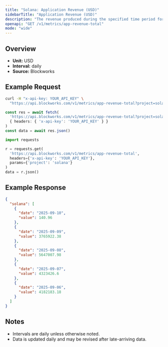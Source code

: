 ```yaml
---
title: "Solana: Application Revenue (USD)"
sidebarTitle: "Application Revenue (USD)"
description: "The revenue produced during the specified time period for given blockchain."
openapi: "GET /v1/metrics/app-revenue-total"
mode: "wide"
---
```


## Overview

- **Unit:** USD
- **Interval:** daily
- **Source:** Blockworks

## Example Request

<CodeGroup>

```bash cURL
curl -H "x-api-key: YOUR_API_KEY" \
  "https://api.blockworks.com/v1/metrics/app-revenue-total?project=solana"
```

```typescript TypeScript
const res = await fetch(
  'https://api.blockworks.com/v1/metrics/app-revenue-total?project=solana',
  { headers: { 'x-api-key': 'YOUR_API_KEY' } }
)
const data = await res.json()
```

```python Python
import requests

r = requests.get(
  'https://api.blockworks.com/v1/metrics/app-revenue-total',
  headers={'x-api-key': 'YOUR_API_KEY'},
  params={'project': 'solana'}
)
data = r.json()
```

</CodeGroup>

## Example Response

```json
{
  "solana": [
    {
      "date": "2025-09-10",
      "value": 140.96
    },
    {
      "date": "2025-09-09",
      "value": 3765922.38
    },
    {
      "date": "2025-09-08",
      "value": 5647007.98
    },
    {
      "date": "2025-09-07",
      "value": 4323426.6
    },
    {
      "date": "2025-09-06",
      "value": 4182183.18
    }
  ]
}
```

## Notes
- Intervals are daily unless otherwise noted.
- Data is updated daily and may be revised after late-arriving data.